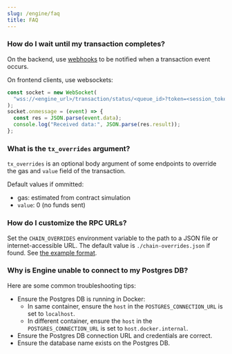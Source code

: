 ```yaml
---
slug: /engine/faq
title: FAQ
---
```


### How do I wait until my transaction completes?

On the backend, use [webhooks](/engine/webhooks) to be notified when a transaction event occurs.

On frontend clients, use websockets:
```js
const socket = new WebSocket(
  "wss://<engine_url>/transaction/status/<queue_id>?token=<session_token>",
);
socket.onmessage = (event) => {
  const res = JSON.parse(event.data);
  console.log("Received data:", JSON.parse(res.result));
};
```

### What is the `tx_overrides` argument?

`tx_overrides` is an optional body argument of some endpoints to override the gas and `value` field of the transaction.

Default values if ommitted:
- gas: estimated from contract simulation
- `value`: 0 (no funds sent)

### How do I customize the RPC URLs?

Set the `CHAIN_OVERRIDES` environment variable to the path to a JSON file or internet-accessible URL. The default value is `./chain-overrides.json` if found. See <a href="https://github.com/thirdweb-dev/engine/blob/main/chain-overrides.example.json" target="_blank">the example format</a>.

### Why is Engine unable to connect to my Postgres DB?

Here are some common troubleshooting tips:

- Ensure the Postgres DB is running in Docker:
  - In same container, ensure the `host` in the `POSTGRES_CONNECTION_URL` is set to `localhost`.
  - In different container, ensure the `host` in the `POSTGRES_CONNECTION_URL` is set to `host.docker.internal`.
- Ensure the Postgres DB connection URL and credentials are correct.
- Ensure the database name exists on the Postgres DB.

<!--
### What is the benefit of the managed service instead of self-hosted?

### What are the benefits of using Engine over other parts of the stack?

### What are the main differences between Engine and other backend SDKs?

### What are the benefits of using Engine instead of the Unity SDK?

### Does Engine work with all thirdweb smart contracts?

### Does Engine work with my non-thirdweb smart contracts?

### What are the best practices for storing private keys while using Engine?
-->